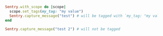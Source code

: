 ```ruby
Sentry.with_scope do |scope|
  scope.set_tags(my_tag: "my value")
  Sentry.capture_message("test") # will be tagged with `my_tag: "my value"`
end

Sentry.capture_message("test 2") # will not be tagged
```
